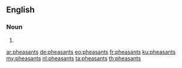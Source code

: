 ==English==

===Noun===
{{head|en|noun plural form}}

# {{plural of|pheasant|lang=en}}

[[ar:pheasants]]
[[de:pheasants]]
[[eo:pheasants]]
[[fr:pheasants]]
[[ku:pheasants]]
[[my:pheasants]]
[[nl:pheasants]]
[[ta:pheasants]]
[[th:pheasants]]